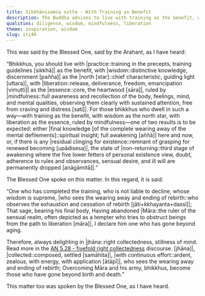 ```yaml
---
title: Sikkhānisaṁsa sutta - With Training as Benefit
description: The Buddha advises to live with training as the benefit, wisdom as the north star, liberation as the essence, ruled by mindfulness.
qualities: diligence, wisdom, mindfulness, liberation
theme: inspiration, wisdom
slug: iti46
---
```


This was said by the Blessed One, said by the Arahant, as I have heard:

“Bhikkhus, you should live with |practice::training in the precepts, training guidelines [sikkhā]| as the benefit, with |wisdom::distinctive knowledge, discernment [pañña]| as the |north [star]::chief characteristic, guiding light [uttara]|, with |liberation::release, deliverance, freedom, emancipation [vimutti]| as the |essence::core, the heartwood [sāra]|, ruled by |mindfulness::full awareness and recollection of the body, feelings, mind, and mental qualities, observing them clearly with sustained attention, free from craving and distress [sati]|. For those bhikkhus who dwell in such a way—with training as the benefit, with wisdom as the north star, with liberation as the essence, ruled by mindfulness—one of two results is to be expected: either |final knowledge [of the complete wearing away of the mental defilements]::spiritual insight; full awakening [aññā]| here and now, or, if there is any |residual clinging for existence::remnant of grasping for renewed becoming [upādisesa]|, the state of |non-returning::third stage of awakening where the five lower fetters of personal existence view, doubt, adherence to rules and observances, sensual desire, and ill will are permanently dropped [anāgāmitā]|.”

The Blessed One spoke on this matter. In this regard, it is said:

“One who has completed the training, who is not liable to decline,
whose wisdom is supreme, |who sees the wearing away and ending of rebirth::who observes the exhaustion and cessation of rebirth [jāti+kkhayanta+dassī]|;
That sage, bearing his final body,
Having abandoned |Māra::the ruler of the sensual realm, often depicted as a tempter who tries to obstruct beings from the path to liberation [māra]|, I declare him one who has gone beyond aging.

Therefore, always delighting in |jhāna::right collectedness, stillness of mind. Read more in the [AN 5.28 - fivefold right collectedness](/an5.28) discourse. [jhāna]|, |collected::composed, settled [samāhita]|,
|with continuous effort::ardent, zealous, with energy, with application [ātāpī]|, who sees the wearing away and ending of rebirth;
Overcoming Māra and his army, bhikkhus,
become those who have gone beyond birth and death.”

This matter too was spoken by the Blessed One, as I have heard.